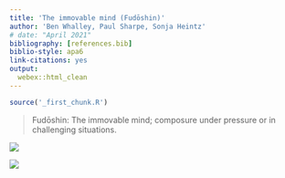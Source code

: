 ```yaml
---
title: 'The immovable mind (Fudōshin)'
author: 'Ben Whalley, Paul Sharpe, Sonja Heintz'
# date: "April 2021"
bibliography: [references.bib]
biblio-style: apa6
link-citations: yes
output:
  webex::html_clean
---
```



```r
source('_first_chunk.R')
```




> Fudōshin: The immovable mind; composure under pressure or in challenging situations.









![](images/fudoshin.png)




![](images/bushido.png)




